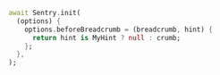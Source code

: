 ```dart {4}
await Sentry.init(
  (options) {
    options.beforeBreadcrumb = (breadcrumb, hint) {
      return hint is MyHint ? null : crumb;
    };
  },
);
```
